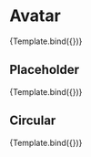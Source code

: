 

<Meta 
	title='Components/Avatar' 
	component={Avatar}
/>


<!-- 👇 Docs -->

# Avatar

<Canvas>
	<Story 
		name='Default'
		args={{
			image: 'https://i0.wp.com/short-biography.com/wp-content/uploads/james-rodriguez/JamesRodriguez.jpg'
		}}
	>
		{Template.bind({})}
	</Story>
</Canvas>

## Placeholder

<Canvas>
	<Story 
		name='Placeholder'
		args={{
			placeholder: 'CB'
		}}
	>
		{Template.bind({})}
	</Story>
</Canvas>

## Circular 

<Canvas>
	<Story 
		name='Circular'
		args={{
			circular: true
		}}
	>
		{Template.bind({})}
	</Story>
</Canvas>
